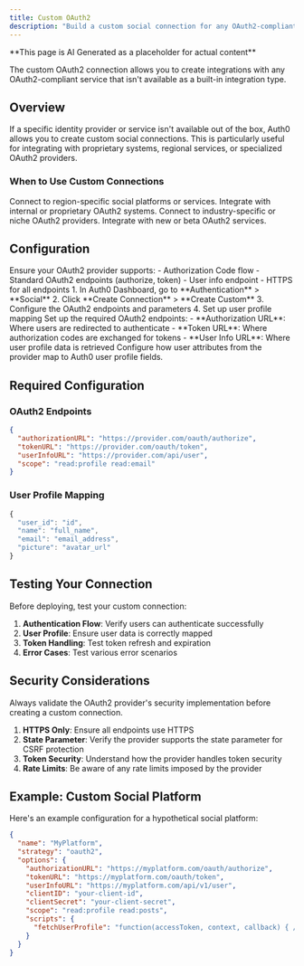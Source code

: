 ```yaml
---
title: Custom OAuth2
description: "Build a custom social connection for any OAuth2-compliant authorization server."
---
```


<Warning>
**This page is AI Generated as a placeholder for actual content** 
</Warning>

The custom OAuth2 connection allows you to create integrations with any OAuth2-compliant service that isn't available as a built-in integration type.

## Overview

If a specific identity provider or service isn't available out of the box, Auth0 allows you to create custom social connections. This is particularly useful for integrating with proprietary systems, regional services, or specialized OAuth2 providers.

### When to Use Custom Connections

<Columns cols={2}>
  <Card title="Regional Services" icon="globe" iconType="solid">
    Connect to region-specific social platforms or services.
  </Card>
  <Card title="Proprietary Systems" icon="lock-closed" iconType="solid">
    Integrate with internal or proprietary OAuth2 systems.
  </Card>
  <Card title="Specialized APIs" icon="puzzle-piece" iconType="solid">
    Connect to industry-specific or niche OAuth2 providers.
  </Card>
  <Card title="Beta Services" icon="beaker" iconType="solid">
    Integrate with new or beta OAuth2 services.
  </Card>
</Columns>

## Configuration

<Steps>
  <Step title="Prepare OAuth2 Provider">
    Ensure your OAuth2 provider supports:
    - Authorization Code flow
    - Standard OAuth2 endpoints (authorize, token)
    - User info endpoint
    - HTTPS for all endpoints
  </Step>
  <Step title="Create Custom Connection">
    1. In Auth0 Dashboard, go to **Authentication** > **Social**
    2. Click **Create Connection** > **Create Custom**
    3. Configure the OAuth2 endpoints and parameters
    4. Set up user profile mapping
  </Step>
  <Step title="Configure Endpoints">
    Set up the required OAuth2 endpoints:
    - **Authorization URL**: Where users are redirected to authenticate
    - **Token URL**: Where authorization codes are exchanged for tokens
    - **User Info URL**: Where user profile data is retrieved
  </Step>
  <Step title="Map User Attributes">
    Configure how user attributes from the provider map to Auth0 user profile fields.
  </Step>
</Steps>

## Required Configuration

### OAuth2 Endpoints
```json
{
  "authorizationURL": "https://provider.com/oauth/authorize",
  "tokenURL": "https://provider.com/oauth/token",
  "userInfoURL": "https://provider.com/api/user",
  "scope": "read:profile read:email"
}
```

### User Profile Mapping
```javascript
{
  "user_id": "id",
  "name": "full_name",
  "email": "email_address",
  "picture": "avatar_url"
}
```

## Testing Your Connection

Before deploying, test your custom connection:

1. **Authentication Flow**: Verify users can authenticate successfully
2. **User Profile**: Ensure user data is correctly mapped
3. **Token Handling**: Test token refresh and expiration
4. **Error Cases**: Test various error scenarios

## Security Considerations

<Warning>
Always validate the OAuth2 provider's security implementation before creating a custom connection.
</Warning>

1. **HTTPS Only**: Ensure all endpoints use HTTPS
2. **State Parameter**: Verify the provider supports the state parameter for CSRF protection
3. **Token Security**: Understand how the provider handles token security
4. **Rate Limits**: Be aware of any rate limits imposed by the provider

## Example: Custom Social Platform

Here's an example configuration for a hypothetical social platform:

```json
{
  "name": "MyPlatform",
  "strategy": "oauth2",
  "options": {
    "authorizationURL": "https://myplatform.com/oauth/authorize",
    "tokenURL": "https://myplatform.com/oauth/token",
    "userInfoURL": "https://myplatform.com/api/v1/user",
    "clientID": "your-client-id",
    "clientSecret": "your-client-secret",
    "scope": "read:profile read:posts",
    "scripts": {
      "fetchUserProfile": "function(accessToken, context, callback) { /* profile mapping */ }"
    }
  }
}
```
